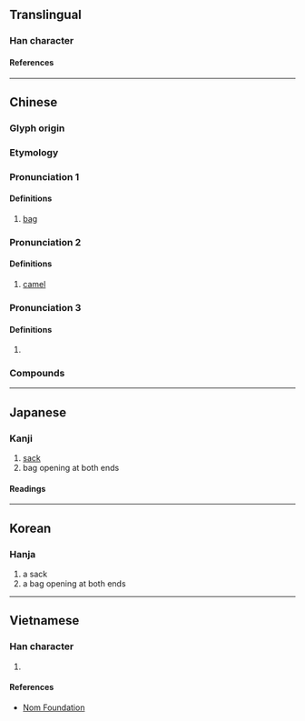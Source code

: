 {{character info}}
==Translingual==

===Han character===
{{Han char|rn=75|rad=木|as=12|sn=16|four=40904|canj=JBMRD|ids=⿳𰀉冖䂞}}

====References====
{{Han ref|kx=0553.080|dkj=15533|dj=0941.210|hdz=21289.050|uh=6A50}}

----

==Chinese==
{{zh-forms|alt=𢄿,槖,𢅍,𡇈}}

===Glyph origin===
{{Han etym}}

===Etymology===
{{theaji|lok/lop/lak}}

===Pronunciation 1===
{{zh-pron
|m=tuó
|c=tok3
|mn=lok/lop/lak
|mc=y
|oc=y
|ma=
|cat=n
}}

====Definitions====
{{zh-hanzi}}

# [[bag]]

===Pronunciation 2===
{{zh-pron
|m=luò
|cat=n
}}

====Definitions====
{{zh-hanzi}}

# [[camel]]

===Pronunciation 3===
{{zh-pron
|m=dù
|cat=pn
}}

====Definitions====
{{zh-hanzi}}

# {{zh-hg}} {{n-g|A place name.}}

===Compounds===
{{zh-der|囊橐豐盈|出橐|囊橐|垂橐|橐籥|橐筆|橐橐|槃橐城|橐駝|持橐簪筆|繯橐}}

----

==Japanese==

===Kanji===
{{ja-kanji|grade=|rs=木12}}

# [[sack]]
# bag opening at both ends

====Readings====
{{ja-readings
|on=たく, しゃ
|kun=ふくろ, ふいご
}}

----

==Korean==

===Hanja===
{{ko-hanja|탁}}

# a sack
# a bag opening at both ends

----

==Vietnamese==

===Han character===
{{vi-readings|rs=木12|reading=thác}}

# {{rfdef|vi|sort=木12}}

====References====
* [http://nomfoundation.org/common/nom_details.php?codepoint=6a50 Nom Foundation]